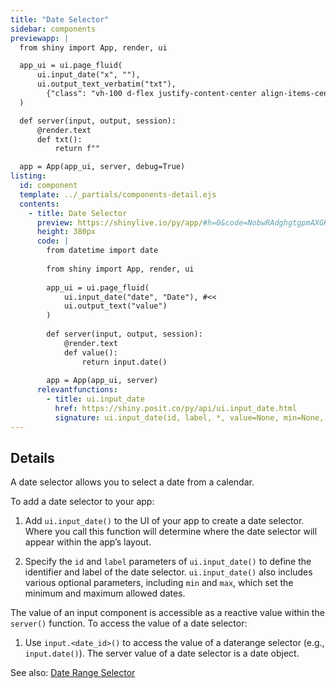 ```yaml
---
title: "Date Selector"
sidebar: components 
previewapp: |
  from shiny import App, render, ui

  app_ui = ui.page_fluid(
      ui.input_date("x", ""),
      ui.output_text_verbatim("txt"),
        {"class": "vh-100 d-flex justify-content-center align-items-center px-4 flex-column"}
  )

  def server(input, output, session):
      @render.text
      def txt():
          return f""

  app = App(app_ui, server, debug=True)
listing:
  id: component
  template: ../_partials/components-detail.ejs
  contents:
    - title: Date Selector
      preview: https://shinylive.io/py/app/#h=0&code=NobwRAdghgtgpmAXGKAHVA6VBPMAaMAYwHsIAXOcpMAMwCdiYACAEygrIEt4nvVi6ZVuzgAdCOPqMmAZwAWnCNl4x+gpgEF0eJnUos4dHQFdO48WlQB9U0wC8TU1igBzOFZoAbUywAU4pkDHTgxFVGMyKzYKfzBosXwmUTBkgEoMKBYWK0JPKBkZWNQyAFoAViYYAA8SqAjiJgoq0sJKCjo0vACgp2II8MimsliANyhvBNSuiCCmEGTc-JlkxCSwEbkSgEYABh2mACtjGS4abBKScjaLtsMmcc4XCBLOChgZG6u6JlQasuSAL7idKZbKLAqxGDnOpkBpDT7tNLmCQQAw0WSGEaGXxhCI6PpkAY6GRwAqcUipRDdQIAAQJA2pTBpelRhgwQ0ZaKYYwmvkpjNmejIxjoM1xZAw8T5yIs6HsmnQvksNk4xMxhlSYABAF0gA
      height: 380px
      code: |
        from datetime import date
        
        from shiny import App, render, ui
        
        app_ui = ui.page_fluid(
            ui.input_date("date", "Date"), #<<
            ui.output_text("value")
        )
        
        def server(input, output, session):
            @render.text
            def value():
                return input.date()
        
        app = App(app_ui, server)
      relevantfunctions:
        - title: ui.input_date
          href: https://shiny.posit.co/py/api/ui.input_date.html
          signature: ui.input_date(id, label, *, value=None, min=None, max=None, format='yyyy-mm-dd', startview='month', weekstart=0, language='en', width=None, autoclose=True, datesdisabled=None, daysofweekdisabled=None)
---
```


:::{#component}
:::

## Details

A date selector allows you to select a date from a calendar.

To add a date selector to your app:

  1. Add `ui.input_date()` to the UI of your app to create a date selector. Where you call this function will determine where the date selector will appear within the app's layout. 

  2. Specify the `id` and `label` parameters of `ui.input_date()` to define the identifier and label of the date selector. `ui.input_date()` also includes various optional parameters, including `min` and `max`, which set the minimum and maximum allowed dates.

The value of an input component is accessible as a reactive value within the `server()` function. To access the value of a date selector:

  1. Use `input.<date_id>()` to access the value of a daterange selector (e.g., `input.date()`). The server value of a date selector is a date object. 


See also: [Date Range Selector](date-range-selector.qmd)